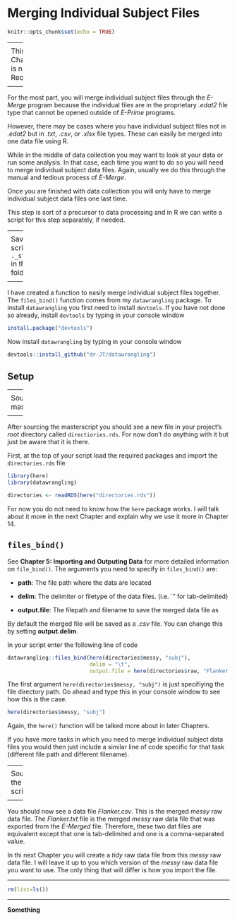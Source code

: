 # Merging Individual Subject Files

<link rel="stylesheet" href="https://use.fontawesome.com/releases/v5.8.1/css/all.css" integrity="sha384-50oBUHEmvpQ+1lW4y57PTFmhCaXp0ML5d60M1M7uH2+nqUivzIebhndOJK28anvf" crossorigin="anonymous">

```r
knitr::opts_chunk$set(echo = TRUE)
```

----
<div style="text-align: center; font-size: 1.25em">
<i class="fas fa-save" style="font-size: 3em"></i> 

This Chapter is not Required

</div>
----


For the most part, you will merge individual subject files through the *E-Merge* program because the individual files are in the proprietary *.edat2* file type that cannot be opened outside of *E-Prime* programs.

However, there may be cases where you have individual subject files not in *.edat2* but in *.txt*, *.csv*, or *.xlsx* file types. These can easily be merged into one data file using R. 

While in the middle of data collection you may want to look at your data or run some analysis. In that case, each time you want to do so you will need to merge individual subject data files. Again, usually we do this through the manual and tedious process of *E-Merge*.

Once you are finished with data collection you will only have to merge individual subject data files one last time. 

This step is sort of a precursor to data processing and in R we can write a script for this step separately, if needed.

----
<div style="text-align: center; font-size: 1.25em">
<i class="fas fa-save" style="font-size: 3em"></i> 

Save a new R script file as `._study_finish.R` in the *R Scripts* folder

</div>
----

I have created a function to easily merge individual subject files together. The `files_bind()` function comes from my `datawrangling` package. To install `datawrangling` you first need to install `devtools`. If you have not done so already, install `devtools` by typing in your console window

```r
install.package("devtools")
```

Now install `datawrangling` by typing in your console window

```r
devtools::install_github("dr-JT/datawrangling")
```

## Setup

----
<div style="text-align: center; font-size: 1.25em">
<i class="fas fa-save" style="font-size: 3em"></i> 

Source the masterscript

</div>
----

After sourcing the masterscript you should see a new file in your project's *root* directory called `directiories.rds`. For now don't do anything with it but just be aware that it is there.

First, at the top of your script load the required packages and import the `directories.rds` file

```r
library(here)
library(datawrangling)

directories <- readRDS(here("directories.rds"))
```

For now you do not need to know how the `here` package works. I will talk about it more in the next Chapter and explain why we use it more in Chapter 14.

## `files_bind()`

See **Chapter 5: Importing and Outputing Data** for more detailed information on `file_bind()`. The arguments you need to specify in `files_bind()` are:

* __path__: The file path where the data are located

* __delim__: The delimiter or filetype of the data files. (i.e. `"\t" for tab-delimited)

* __output.file__: The filepath and filename to save the merged data file as

By default the merged file will be saved as a *.csv* file. You can change this by setting __output.delim__.

In your script enter the following line of code

```r
datawrangling::files_bind(here(directories$messy, "subj"), 
                          delim = "\t", 
                          output.file = here(directories$raw, "Flanker.csv"))
```

The first argument `here(directories$messy, "subj")` is just specifiying the file directory path. Go ahead and type this in your console window to see how this is the case.

```r
here(directories$messy, "subj")
```

Again, the `here()` function will be talked more about in later Chapters.

If you have more tasks in which you need to merge individual subject data files you would then just include a similar line of code specific for that task (different file path and different filename).

----
<div style="text-align: center; font-size: 1.25em">
<i class="fas fa-save" style="font-size: 3em"></i> 

Source the script

</div>
----

You should now see a data file *Flanker.csv*. This is the merged *messy* raw data file. The *Flanker.txt* file is the merged *messy* raw data file that was exported from the *E-Merged* file. Therefore, these two dat files are equivalent except that one is tab-delimited and one is a comma-separated value.

In thi next Chapter you will create a *tidy* raw data file from this *messy* raw data file. I will leave it up to you which version of the *messy* raw data file you want to use. The only thing that will differ is how you import the file.

********

```r
rm(list=ls())
```

********

**Something**
